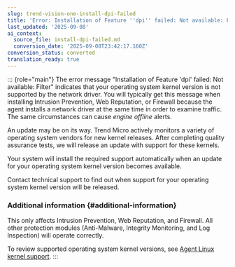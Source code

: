 ```yaml
---
slug: trend-vision-one-install-dpi-failed
title: 'Error: Installation of Feature ''dpi'' failed: Not available: Filter'
last_updated: '2025-09-08'
ai_context:
  source_file: install-dpi-failed.md
  conversion_date: '2025-09-08T23:42:17.160Z'
conversion_status: converted
translation_ready: true
---
```


::: {role="main"}
The error message "Installation of Feature 'dpi' failed: Not available: Filter" indicates that your operating system kernel version is not supported by the network driver. You will typically get this message when installing Intrusion Prevention, Web Reputation, or Firewall because the agent installs a network driver at the same time in order to examine traffic. The same circumstances can cause *engine offline* alerts.

An update may be on its way. Trend Micro actively monitors a variety of operating system vendors for new kernel releases. After completing quality assurance tests, we will release an update with support for these kernels.

Your system will install the required support automatically when an update for your operating system kernel version becomes available.

Contact technical support to find out when support for your operating system kernel version will be released.

### Additional information {#additional-information}

This only affects Intrusion Prevention, Web Reputation, and Firewall. All other protection modules (Anti-Malware, Integrity Monitoring, and Log Inspection) will operate correctly.

To review supported operating system kernel versions, see [Agent Linux kernel support](linux-kernel-compatibility.mdx).
:::
